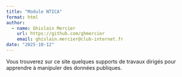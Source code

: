 ```yaml
---
title: "Module NTICA"
format: html
author:
  - name: Ghislain Mercier
    url: https://github.com/ghmercier
    email: ghislain.mercier@club-internet.fr
date: "2025-10-12"
---
```


Vous trouverez sur ce site quelques supports de travaux dirigés pour 
apprendre à manipuler des données publiques.
